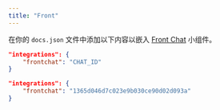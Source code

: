 ```yaml
---
title: "Front"
---
```


在你的 `docs.json` 文件中添加以下内容以嵌入 [Front Chat](https://front.com) 小组件。

<CodeGroup>

```json Integration options in docs.json
"integrations": {
    "frontchat": "CHAT_ID"
}
```

```json Example
"integrations": {
    "frontchat": "1365d046d7c023e9b030ce90d02d093a"
}
```

</CodeGroup>